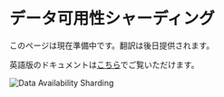 # データ可用性シャーディング

このページは現在準備中です。翻訳は後日提供されます。

英語版のドキュメントは[こちら](/en/core-concepts/data-availability)でご覧いただけます。

<div className="flex justify-center my-8">
  <img src="/assets/data-availability.png" alt="Data Availability Sharding" className="rounded-lg shadow-md max-w-full" />
</div> 